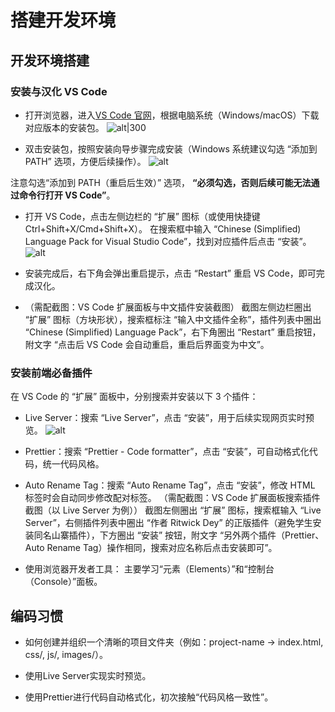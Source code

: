 # 搭建开发环境

## 开发环境搭建

### 安装与汉化 VS Code
- 打开浏览器，进入[VS Code 官网](https://code.visualstudio.com/Download)，根据电脑系统（Windows/macOS）下载对应版本的安装包。
![alt](images/vscode-download.png)|300


- 双击安装包，按照安装向导步骤完成安装（Windows 系统建议勾选 “添加到 PATH” 选项，方便后续操作）。​
![alt](images/vscode-install-selection.png)

注意勾选“添加到 PATH（重启后生效）” 选项， **“必须勾选，否则后续可能无法通过命令行打开 VS Code”**。

- 打开 VS Code，点击左侧边栏的 “扩展” 图标（或使用快捷键Ctrl+Shift+X/Cmd+Shift+X）。​
在搜索框中输入 “Chinese (Simplified) Language Pack for Visual Studio Code”，找到对应插件后点击 “安装”。​
![alt](images/vscode-language.png)

- 安装完成后，右下角会弹出重启提示，点击 “Restart” 重启 VS Code，即可完成汉化。​
- 
（需配截图：VS Code 扩展面板与中文插件安装截图） 截图左侧边栏圈出 “扩展” 图标（方块形状），搜索框标注 “输入中文插件全称”，插件列表中圈出 “Chinese (Simplified) Language Pack”，右下角圈出 “Restart” 重启按钮，附文字 “点击后 VS Code 会自动重启，重启后界面变为中文”。


### 安装前端必备插件
   在 VS Code 的 “扩展” 面板中，分别搜索并安装以下 3 个插件：​

   - Live Server：搜索 “Live Server”，点击 “安装”，用于后续实现网页实时预览。​
   ![alt](images/vscode-live-server.png)

   - Prettier：搜索 “Prettier - Code formatter”，点击 “安装”，可自动格式化代码，统一代码风格。​
   - Auto Rename Tag：搜索 “Auto Rename Tag”，点击 “安装”，修改 HTML 标签时会自动同步修改配对标签。​
（需配截图：VS Code 扩展面板搜索插件截图（以 Live Server 为例）） 截图左侧圈出 “扩展” 图标，搜索框输入 “Live Server”，右侧插件列表中圈出 “作者 Ritwick Dey” 的正版插件（避免学生安装同名山寨插件），下方圈出 “安装” 按钮，附文字 “另外两个插件（Prettier、Auto Rename Tag）操作相同，搜索对应名称后点击安装即可”。


- 使用浏览器开发者工具： 主要学习“元素（Elements）”和“控制台（Console）”面板。

## 编码习惯

- 如何创建并组织一个清晰的项目文件夹（例如：project-name -> index.html, css/, js/, images/）。

- 使用Live Server实现实时预览。

- 使用Prettier进行代码自动格式化，初次接触“代码风格一致性”。
